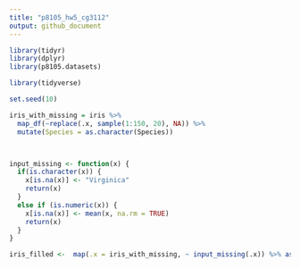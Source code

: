```yaml
---
title: "p8105_hw5_cg3112"
output: github_document
---
```


```r
library(tidyr)
library(dplyr)
library(p8105.datasets)
```

```r
library(tidyverse)

set.seed(10)

iris_with_missing = iris %>% 
  map_df(~replace(.x, sample(1:150, 20), NA)) %>%
  mutate(Species = as.character(Species))



input_missing <- function(x) {
  if(is.character(x)) {
    x[is.na(x)] <- "Virginica"
    return(x)
  }
  else if (is.numeric(x)) {
    x[is.na(x)] <- mean(x, na.rm = TRUE)
    return(x)
  }
}

iris_filled <-  map(.x = iris_with_missing, ~ input_missing(.x)) %>% as.data.frame()

```

